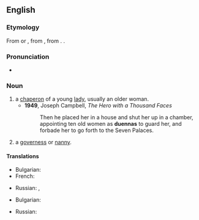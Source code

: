 ==English==

===Etymology===
From {{etyl|osp|en}} {{m|osp|duenna}} or {{m|osp|dueña}}, from {{etyl|VL.|en}} {{m|la|donna}}, from {{etyl|la|en}} {{m|la|domina||Lady}}. {{doublet|en|dame}}.

===Pronunciation===
* {{IPA|en|/duˈɛ.nə/}}

===Noun===
{{en-noun}}

# a [[chaperon]] of a young [[lady]], usually an older woman.
#* '''1949''', Joseph Campbell, ''The Hero with a Thousand Faces''
#*:  Then he placed her in a house and shut her up in a chamber, appointing ten old women as '''duennas''' to guard her, and forbade her to go forth to the Seven Palaces.
# a [[governess]] or [[nanny]].

====Translations====
{{trans-top|a chaperon of a young lady}}
* Bulgarian: {{t|bg|компаньо́нка|f}}
* French: {{t+|fr|accompagnatrice|f}}
{{trans-mid}}
* Russian: {{t+|ru|компаньо́нка|f}}, {{t+|ru|дуэ́нья|f}}
{{trans-bottom}}

{{trans-top|a governess or nanny}}
* Bulgarian: {{t|bg|гуверна́нтка|f}}
{{trans-mid}}
* Russian: {{t+|ru|гуверна́нтка|f}}
{{trans-bottom}}